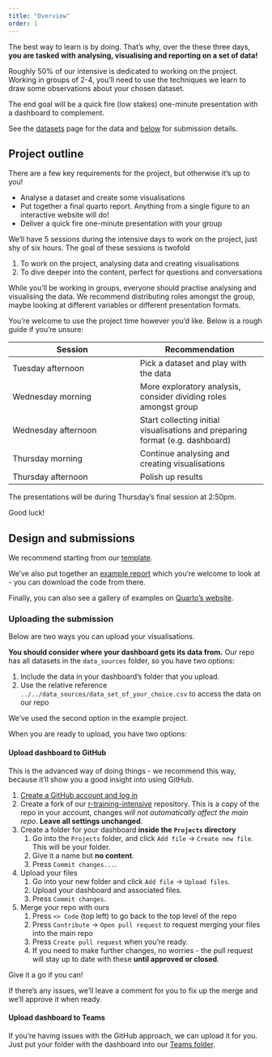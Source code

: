 ```yaml
---
title: "Overview"
order: 1
---
```


The best way to learn is by doing. That's why, over the these three days, **you are tasked with analysing, visualising and reporting on a set of data!**

Roughly 50% of our intensive is dedicated to working on the project. Working in groups of 2-4, you'll need to use the techniques we learn to draw some observations about your chosen dataset. 

The end goal will be a quick fire (low stakes) one-minute presentation with a dashboard to complement.

See the [datasets](scaffold.qmd) page for the data and [below](#uploading-the-submission) for submission details.

## Project outline

There are a few key requirements for the project, but otherwise it's up to you!

- Analyse a dataset and create some visualisations 
- Put together a final quarto report. Anything from a single figure to an interactive website will do!
- Deliver a quick fire one-minute presentation with your group

We'll have 5 sessions during the intensive days to work on the project, just shy of six hours. The goal of these sessions is twofold

1. To work on the project, analysing data and creating visualisations
2. To dive deeper into the content, perfect for questions and conversations

While you'll be working in groups, everyone should practise analysing and visualising the data. We recommend distributing roles amongst the group, maybe looking at different variables or different presentation formats.

You're welcome to use the project time however you'd like. Below is a rough guide if you're unsure:

| Session | Recommendation | 
| --- | --- |
| Tuesday afternoon | Pick a dataset and play with the data |
| Wednesday morning | More exploratory analysis, consider dividing roles amongst group |
| Wednesday afternoon | Start collecting initial visualisations and preparing format (e.g. dashboard) |
| Thursday morning | Continue analysing and creating visualisations |
| Thursday afternoon | Polish up results |

The presentations will be during Thursday's final session at 2:50pm.

Good luck!

## Design and submissions

We recommend starting from our [template](template.qmd). 

We've also put together an [example report](example_project/example_project.qmd) which you're welcome to look at - you can download the code from there.

Finally, you can also see a gallery of examples on [Quarto's website](https://quarto.org/docs/gallery/#dashboards).

### Uploading the submission

Below are two ways you can upload your visualisations.

**You should consider where your dashboard gets its data from.** Our repo has all datasets in the `data_sources` folder, so you have two options:

1. Include the data in your dashboard's folder that you upload.
2. Use the relative reference `../../data_sources/data_set_of_your_choice.csv` to access the data on our repo

We've used the second option in the example project.

When you are ready to upload, you have two options:

#### Upload dashboard to GitHub

This is the advanced way of doing things - we recommend this way, because it'll show you a good insight into using GitHub.

1. [Create a GitHub account and log in](https://github.com/)
2. Create a fork of our [r-training-intensive](https://github.com/camwest5/r-training-intensive) repository. This is a copy of the repo in your account, changes *will not automatically affect the main repo*. **Leave all settings unchanged**.
3. Create a folder for your dashboard **inside the `Projects` directory**
   1. Go into the `Projects` folder, and click `Add file` $\rightarrow$ `Create new file`. This will be your folder. 
   2. Give it a name but **no content**. 
   3. Press `Commit changes...`.
4. Upload your files
   1. Go into your new folder and click `Add file` $\rightarrow$ `Upload files`.
   2. Upload your dashboard and associated files. 
   3. Press `Commit changes`.
5. Merge your repo with ours
   1. Press `<> Code` (top left) to go back to the top level of the repo
   2. Press `Contribute` $\rightarrow$ `Open pull request` to request merging your files into the main repo
   3. Press `Create pull request` when you're ready.
   4. If you need to make further changes, no worries - the pull request will stay up to date with these **until approved or closed**.

Give it a go if you can! 

If there's any issues, we'll leave a comment for you to fix up the merge and we'll approve it when ready.

#### Upload dashboard to Teams

If you're having issues with the GitHub approach, we can upload it for you. Just put your folder with the dashboard into our [Teams folder](https://uq.sharepoint.com/:f:/r/teams/1qktlisq/Shared%20Documents/R%20User%20Group/R%20Training%20Intensive%20Projects?csf=1&web=1&e=Oahf5h).